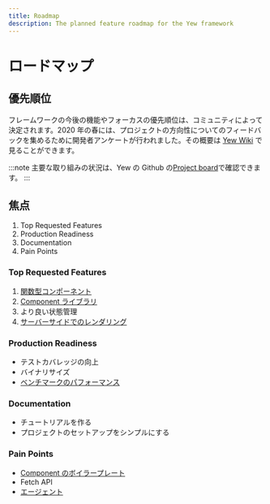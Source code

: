 ```yaml
---
title: Roadmap
description: The planned feature roadmap for the Yew framework
---
```


# ロードマップ

## 優先順位

フレームワークの今後の機能やフォーカスの優先順位は、コミュニティによって決定されます。2020 年の春には、プロジェクトの方向性についてのフィードバックを集めるために開発者アンケートが行われました。その概要は [Yew Wiki](https://github.com/yewstack/yew/wiki/Dev-Survey-%5BSpring-2020%5D) で見ることができます。

:::note
主要な取り組みの状況は、Yew の Github の[Project board](https://github.com/yewstack/yew/projects)で確認できます。
:::

## 焦点

1. Top Requested Features
2. Production Readiness
3. Documentation
4. Pain Points

### Top Requested Features

1. [関数型コンポーネント](https://github.com/yewstack/yew/projects/3)
2. [Component ライブラリ](https://github.com/yewstack/yew/projects/4)
3. より良い状態管理
4. [サーバーサイドでのレンダリング](https://github.com/yewstack/yew/projects/5)

### Production Readiness

- テストカバレッジの向上
- バイナリサイズ
- [ベンチマークのパフォーマンス](https://github.com/yewstack/yew/issues/5)

### Documentation

- チュートリアルを作る
- プロジェクトのセットアップをシンプルにする

### Pain Points

- [Component のボイラープレート](https://github.com/yewstack/yew/issues/830)
- Fetch API
- [エージェント](https://github.com/yewstack/yew/projects/6)
